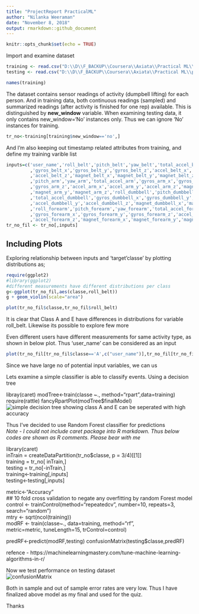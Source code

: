 ---
title: "ProjectReport PracticalML"
author: "Nilanka Weeraman"
date: "November 8, 2018"
output: rmarkdown::github_document
---

```{r setup, include=FALSE}
knitr::opts_chunk$set(echo = TRUE)
```

Import and examine dataset
```{r import files}
training <- read.csv("D:\\D\\F_BACKUP\\Coursera\\Axiata\\Practical ML\\pml-training.csv")
testing <- read.csv("D:\\D\\F_BACKUP\\Coursera\\Axiata\\Practical ML\\pml-testing.csv")

names(training)

```

The dataset contains sensor readings of activity (dumpbell lifting) for each person. And in training data, both continuous readings (sampled) and summarized readings (after activity is finished for one rep) available. This is distinguished by **new_window** variable. 
When examining testing data, it only contains new_window='No' instances only. Thus we can ignore 'No' instances for training.

```{r filtering no} 
tr_no<-training[training$new_window=='no',]

```
And I'm also keeping out timestamp related attributes from training, and define my training varible list

```{r define}
inputs=c('user_name','roll_belt','pitch_belt','yaw_belt','total_accel_belt'
         ,'gyros_belt_x','gyros_belt_y','gyros_belt_z','accel_belt_x','accel_belt_y'
         ,'accel_belt_z','magnet_belt_x','magnet_belt_y','magnet_belt_z','roll_arm'
         ,'pitch_arm','yaw_arm','total_accel_arm','gyros_arm_x','gyros_arm_y'
         ,'gyros_arm_z','accel_arm_x','accel_arm_y','accel_arm_z','magnet_arm_x'
         ,'magnet_arm_y','magnet_arm_z','roll_dumbbell','pitch_dumbbell','yaw_dumbbell'
         ,'total_accel_dumbbell','gyros_dumbbell_x','gyros_dumbbell_y','gyros_dumbbell_z','accel_dumbbell_x'
         ,'accel_dumbbell_y','accel_dumbbell_z','magnet_dumbbell_x','magnet_dumbbell_y','magnet_dumbbell_z'
         ,'roll_forearm','pitch_forearm','yaw_forearm','total_accel_forearm'
         ,'gyros_forearm_x','gyros_forearm_y','gyros_forearm_z','accel_forearm_x','accel_forearm_y'
         ,'accel_forearm_z','magnet_forearm_x','magnet_forearm_y','magnet_forearm_z','classe')
tr_no_fil <- tr_no[,inputs]

```
## Including Plots

Exploring relationship between inputs and 'target'classe' by plotting distributions as;
```{r,echo=FALSE, results='asis', message = FALSE, error = FALSE, warning= FALSE}
require(ggplot2)
#library(ggplot2)
#different measurements have different distributions per class
g<-ggplot(tr_no_fil,aes(classe,roll_belt))
g + geom_violin(scale="area")
```

```{r plot}
plot(tr_no_fil$classe,tr_no_fil$roll_belt)
```
It is clear that Class A and E have differences in distributions for variable roll_belt. 
Likewise its possible to explore few more

Even different users have different measurements for same activity type, as shown in below plot. 
Thus 'user_name' can be considered as an input
```{r, plotly=TRUE}
plot(tr_no_fil[tr_no_fil$classe=='A',c("user_name")],tr_no_fil[tr_no_fil$classe=='A',c("yaw_dumbbell")])
```
Since we have large no of potential input variables, we can us

Lets examine a simple classifier is able to classify events. 
Using a decision tree 

libray(caret)
modTree<-train(classe ~., method="rpart",data=training)
require(rattle)
fancyRpartPlot(modTree$finalModel)
![simple decision tree showing class A and E can be seperated with high accuracy](D:\D\F_BACKUP\Coursera\Axiata\Practical ML\DTPlot.png)


Thus I've decided to use Random Forest classifier for predictions    
*Note - I could not include caret package into R markdown. Thus below codes are shown as R comments. Please bear with me *

library(caret)   
inTrain = createDataPartition(tr_no$classe, p = 3/4)[[1]]   
training = tr_no[ inTrain,]   
testing = tr_no[-inTrain,]   
training<-training[,inputs]   
testing<-testing[,inputs]   

metric<-"Accuracy"   
## 10 fold cross validation to negate any overfitting by random Forest model   
control <- trainControl(method="repeatedcv", number=10, repeats=3, search="random")   
mtry <- sqrt(ncol(training))   
modRF <- train(classe~., data=training, method="rf",    
               metric=metric, tuneLength=15, trControl=control)   
                   
predRF<-predict(modRF,testing)
confusionMatrix(testing$classe,predRF)


refence - https://machinelearningmastery.com/tune-machine-learning-algorithms-in-r/

Now we test performance on testing dataset     
![confusionMatrix](D:\D\F_BACKUP\Coursera\Axiata\Practical ML\ConfusionM.PNG)


Both in sample and out of sample error rates are very low. Thus I have finalized above model as my final and used for the quiz.     


Thanks